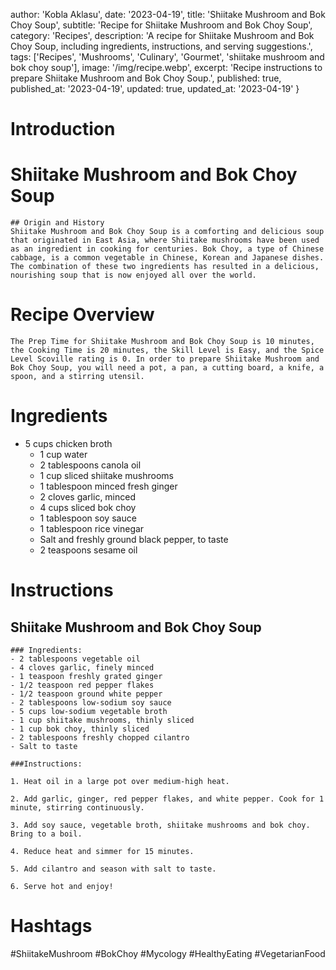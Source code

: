 
  author: 'Kobla Aklasu',
  date: '2023-04-19',
  title: 'Shiitake Mushroom and Bok Choy Soup',
  subtitle: 'Recipe for Shiitake Mushroom and Bok Choy Soup',
  category: 'Recipes',
  description: 'A recipe for Shiitake Mushroom and Bok Choy Soup, including ingredients, instructions, and serving suggestions.',
  tags: ['Recipes', 'Mushrooms', 'Culinary', 'Gourmet', 'shiitake mushroom and bok choy soup'],
  image: '/img/recipe.webp',
  excerpt: 'Recipe instructions to prepare Shiitake Mushroom and Bok Choy Soup.',
  published: true,
  published_at: '2023-04-19',
  updated: true,
  updated_at: '2023-04-19'
}


  # Introduction

# Shiitake Mushroom and Bok Choy Soup
    
    ## Origin and History
    Shiitake Mushroom and Bok Choy Soup is a comforting and delicious soup that originated in East Asia, where Shiitake mushrooms have been used as an ingredient in cooking for centuries. Bok Choy, a type of Chinese cabbage, is a common vegetable in Chinese, Korean and Japanese dishes. The combination of these two ingredients has resulted in a delicious, nourishing soup that is now enjoyed all over the world.

# Recipe Overview

    The Prep Time for Shiitake Mushroom and Bok Choy Soup is 10 minutes, the Cooking Time is 20 minutes, the Skill Level is Easy, and the Spice Level Scoville rating is 0. In order to prepare Shiitake Mushroom and Bok Choy Soup, you will need a pot, a pan, a cutting board, a knife, a spoon, and a stirring utensil.

# Ingredients

- 5 cups chicken broth 
    - 1 cup water 
    - 2 tablespoons canola oil 
    - 1 cup sliced shiitake mushrooms
    - 1 tablespoon minced fresh ginger 
    - 2 cloves garlic, minced
    - 4 cups sliced bok choy
    - 1 tablespoon soy sauce 
    - 1 tablespoon rice vinegar 
    - Salt and freshly ground black pepper, to taste 
    - 2 teaspoons sesame oil

# Instructions

## Shiitake Mushroom and Bok Choy Soup
    
    ### Ingredients:
    - 2 tablespoons vegetable oil
    - 4 cloves garlic, finely minced
    - 1 teaspoon freshly grated ginger
    - 1/2 teaspoon red pepper flakes
    - 1/2 teaspoon ground white pepper
    - 2 tablespoons low-sodium soy sauce
    - 5 cups low-sodium vegetable broth
    - 1 cup shiitake mushrooms, thinly sliced
    - 1 cup bok choy, thinly sliced
    - 2 tablespoons freshly chopped cilantro
    - Salt to taste
    
    ###Instructions:
    
    1. Heat oil in a large pot over medium-high heat.
    
    2. Add garlic, ginger, red pepper flakes, and white pepper. Cook for 1 minute, stirring continuously.
    
    3. Add soy sauce, vegetable broth, shiitake mushrooms and bok choy. Bring to a boil.
    
    4. Reduce heat and simmer for 15 minutes.
    
    5. Add cilantro and season with salt to taste.
    
    6. Serve hot and enjoy!

# Hashtags

#ShiitakeMushroom #BokChoy #Mycology #HealthyEating #VegetarianFood



